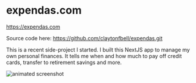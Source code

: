 # expendas.com

<https://expendas.com>

Source code here: <https://github.com/claytonfbell/expendas.git>

This is a recent side-project I started. I built this NextJS app to manage my own personal finances. It tells me when and how much to pay off credit cards, transfer to retirement savings and more.

![animated screenshot](/expendas.gif)
